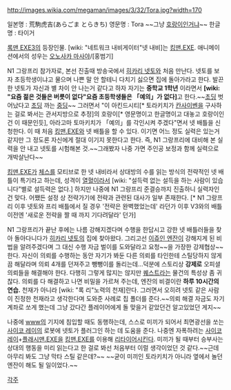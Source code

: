 http://images.wikia.com/megaman/images/3/32/Tora.jpg?width=170

일본명 : 荒駒虎吉(あらごま とらきち)
영문명 : Tora ~~그냥 [[호랑이]]인거냐~~
한글명 : 타이거


[[록맨 EXE3]]의 등장인물. [wiki: "네트워크 내비게이터"넷 내비]는 [[킹맨.EXE]]. 애니메이션에서의 성우는 [[오노사카 마사야]]/[홍범기]

N1 그랑프리 참가자로, 본선 진출때 방송국에서 [[히카리 넷토]]와 처음 만난다. 넷토를 보자 초등학생이냐고 물으며 나쁜 말 안 할테니 다치기 싫으면 집에 돌아가라고 한다. 발끈한 넷토가 자신과 별 차이 안 나는거 같다고 하자 자기는 '''중학교 1학년''' 이라면서 '''[wiki: "요즘 젊은 것들은 버릇이 없다"요즘 초등학생들은 「예의」가 없다]'''고 한다.~~[[초딩]] 벗어났다고 [[초딩]] 까는 [[중딩]]~~ 그러면서 "이 아킨드시티[* 토라키치가 [[칸사이벤]]을 구사하는 걸로 봐서는 관서지방으로 추정]의 호랑이[* 영문명이고 한글명이고 대놓고 호랑이인건 이 때문인듯], 아라고마 토마키치가 「예의」를 각인시켜 주겠다"면서 넷 배틀을 신청한다. 이 때 처음 [[킹맨.EXE]]와 넷 배틀을 할 수 있다. 이기면 어느 정도 실력은 있는거 같지만 그 정도론 자신에게 절대 이기지 못한다고 한다. 즉, N1 그랑프리에 대비해 본 실력을 안 내고 넷토를 시험해본 것.~~그래봤자 나중 가면 주인공 보정과 함께 실력으로 개박살난다~~ 

[[킹맨.EXE]]가 [[체스]]를 모티브로 한 넷 내비라서 상대방의 수를 읽는 방식의 전략적인 넷 배틀이 특기라고 하는데, 성격이 [[열혈]]이라서 [wiki: "설득력 없는 설득을 하는 사람이 있습니다"별로 설득력은 없다.] 하지만 나중에 N1 그랑프리 준결승까지 진출하니 실력자인 건 맞다. 어쨌든 설정 상 전략가기에 전략과 관련된 대사가 일부 존재한다. [* N1 그랑프리 이후 넷토와 프리 배틀에서 질 경우 '전략은 완벽했었는데' 라던가 이후 V3와의 배틀 이전엔 '새로운 전략을 짤 때 까지 기다려달라' 던가]  

N1 그랑프리가 끝난 후에는 나름 강해지겠다며 수행을 한답시고 강한 넷 배틀러들을 찾아 돌아다니다가 [[히카리 넷토]]의 집에 찾아왔다. 그리고선 [[이쥬인 엔잔]]이 강해지게 된 비법을 알려주겠다며 그 대신 수행 자금 벌이를 도와달라고 요청~~을 가장한 강제협상~~한다. 자신이 의뢰를 수행하는 동안 자기가 봐둔 다른 의뢰를 타인한테 스틸당하지 않게끔 해달라며 의뢰 4개를 던져주고 뺑뺑이를 돌리는데…덕분에 스토리상 '''강제로''' 오피셜 의뢰들을 해결해야 한다. 다행히 그렇게 많지는 않지만 [[퀘스트]]라는 물건의 특성상 좀 귀찮다. 의뢰를 다 해결하고 나면 비밀을 가르쳐 주는데, 엔잔의 비결이란 '''하루 10시간의 연습.''' 천재가 아니라 [wiki: "록 리"노력의 천재]란다. 그러면서 오히려 넷토 같은 사람이 진정한 천재라고 생각한다며 도와준 사례로 칩 폴더를 준다.~~의뢰 해결 자금도 자기 계좌로 쏘게 했는데 그냥 갔다간 플레이어에게 돌 맞을거 같았던건 알고있었던 게지~~

나중에 [[www]]의 기지에 침입할 때도 동행하는데, 스스로 미끼가 되어서 최면광선을 쏘는 [[사이코 레이]]의 로봇에 넷토가 플러그인 하는 데 도움을 준다. 나중엔 자폭하려는 [[사이코 레이]]+[[플래시맨.EXE]]을 [[킹맨.EXE]]를 이용해 [[리타이어]]시킨다. 미끼가 될 때부터 승부사는 상대의 행동을 미리 읽는다고 한 걸로 봐선 처음부터 이럴 생각이었던 것 같다.~~근데 아무리 봐도 그냥 막타 스틸 같은데?~~ ~~굳이 미끼인 토라키치가 아니라 옆에서 놀던 엔잔이 해도 될 일이었다.~~

[[각주]]
